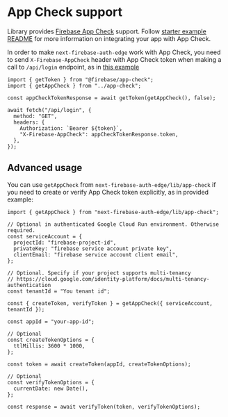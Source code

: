 # App Check support

Library provides [Firebase App Check](https://firebase.google.com/docs/app-check) support. Follow [starter example README](https://github.com/awinogrodzki/next-firebase-auth-edge/tree/main/examples/next13-typescript-starter) for more information on integrating your app with App Check.

In order to make `next-firebase-auth-edge` work with App Check, you need to send `X-Firebase-AppCheck` header with App Check token when making a call to `/api/login` endpoint, as in [this example](https://github.com/awinogrodzki/next-firebase-auth-edge/blob/main/examples/next13-typescript-starter/api/index.ts#L10-L14)

```tsx
import { getToken } from "@firebase/app-check";
import { getAppCheck } from "../app-check";

const appCheckTokenResponse = await getToken(getAppCheck(), false);

await fetch("/api/login", {
  method: "GET",
  headers: {
    Authorization: `Bearer ${token}`,
    "X-Firebase-AppCheck": appCheckTokenResponse.token,
  },
});
```

## Advanced usage

You can use `getAppCheck` from `next-firebase-auth-edge/lib/app-check` if you need to create or verify App Check token explicitly, as in provided example:

```tsx
import { getAppCheck } from "next-firebase-auth-edge/lib/app-check";

// Optional in authenticated Google Cloud Run environment. Otherwise required.
const serviceAccount = {
  projectId: "firebase-project-id",
  privateKey: "firebase service account private key",
  clientEmail: "firebase service account client email",
};

// Optional. Specify if your project supports multi-tenancy
// https://cloud.google.com/identity-platform/docs/multi-tenancy-authentication
const tenantId = "You tenant id";

const { createToken, verifyToken } = getAppCheck({ serviceAccount, tenantId });
```

```tsx
const appId = "your-app-id";

// Optional
const createTokenOptions = {
  ttlMillis: 3600 * 1000,
};

const token = await createToken(appId, createTokenOptions);

// Optional
const verifyTokenOptions = {
  currentDate: new Date(),
};

const response = await verifyToken(token, verifyTokenOptions);
```
